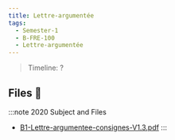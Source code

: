 ```yaml
---
title: Lettre-argumentée
tags:
  - Semester-1
  - B-FRE-100
  - Lettre-argumentée
---
```

> Timeline: ?


## Files 📂

:::note 2020 Subject and Files
- [B1-Lettre-argumentee-consignes-V1.3.pdf](https://github.com/Studio-17/Epitech-Subjects/raw/main/Semester-1/B-FRE-100/Lettre-argumentée/B1-Lettre-argumentee-consignes-V1.3.pdf)
:::

